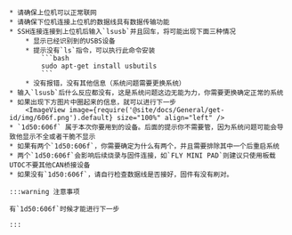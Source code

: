 
    * 请确保上位机可以正常联网
    * 请确保下位机连接上位机的数据线具有数据传输功能
    * SSH连接连接到上位机后输入`lsusb`并且回车，将可能出现下面三种情况
        * 显示已经识别到的USBS设备
        * 提示没有`ls`指令，可以执行此命令安装
            ```bash
            sudo apt-get install usbutils
            ```
        * 没有报错，没有其他信息（系统问题需要更换系统）
    * 输入`lsusb`后什么反应都没有，这是系统问题这边无能为力，你需要更换确定正常的系统
    * 如果出现下方图片中圈起来的信息，就可以进行下一步
        <ImageView image={require('@site/docs/General/get-id/img/606f.png').default} size="100%" align="left" />
    * `1d50:606f` 属于本次你要用到的设备。后面的提示你不需要管，因为系统问题可能会导致他显示不全或者干脆不显示
    * 如果有两个`1d50:606f`，你需要确定为什么有两个，并且需要排除其中一个后重启系统
    * 两个`1d50:606f`会影响后续烧录与固件连接，如`FLY MINI PAD`则建议只使用板载UTOC不要其他CAN桥接设备
    * 如果没有`1d50:606f`，请自行检查数据线是否接好，固件有没有刷对。

    :::warning 注意事项

    有`1d50:606f`时候才能进行下一步

    :::
